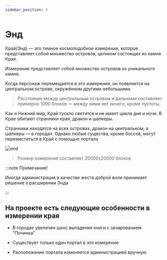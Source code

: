 ```yaml
---
sidebar_position: 3
---
```


# Энд

Край(Энд) — это темное космоподобное измерение, которое представляет собой множество островов, целиком состоящих из камня Края.

Измерение представляет собой множество островов из уникального камня.

Когда персонаж перемещается в это измерение, он появляется на центральном острове, окружённом другими небольшими.
> Расстояние между центральным островом и дальними составляет примерно 1000 блоков — между ними нет ничего, кроме пустоты.

Как и Нижний мир, Край тускло светится и не имеет цикла дня и ночи. В Крае обитают странники края, дракон и шалкеры.

Странники находятся на всех островах, дракон на центральном, а шалкеры — в городах. Однако любые существа, кроме боссов, могут переместиться в Край с помощью портала.

![end](/gameworld/end.png)

>Размер измерения составляет 20000x20000 блоков

:::note Примечание!

Иногда администрация в качестве жеста доброй воли принимает решение о расширении Энда

:::

## **На проекте есть следующие особенности в измерении края**

- В городах увеличен шанс выпадения книги с зачарованием "Починка"

- Существует только один портал в это измерение

- Расположение портала изменяется администрацией вручную
